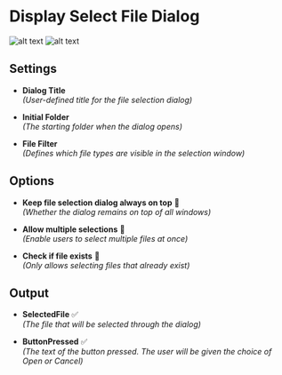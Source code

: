 # Display Select File Dialog

![alt text](../../../assets/message-boxes/display-select-file-dialog.png)
![alt text](../../../assets/message-boxes/display-select-file-dialog2.png)

## **Settings**

- **Dialog Title**  
  _(User-defined title for the file selection dialog)_

- **Initial Folder**  
  _(The starting folder when the dialog opens)_

- **File Filter**  
  _(Defines which file types are visible in the selection window)_

## **Options**

- **Keep file selection dialog always on top** 🔘  
  _(Whether the dialog remains on top of all windows)_  

- **Allow multiple selections** 🔘  
  _(Enable users to select multiple files at once)_

- **Check if file exists** 🔘  
  _(Only allows selecting files that already exist)_

## **Output**

- **SelectedFile** ✅  
  _(The file that will be selected through the dialog)_

- **ButtonPressed** ✅  
  _(The text of the button pressed. The user will be given the choice of Open or Cancel)_